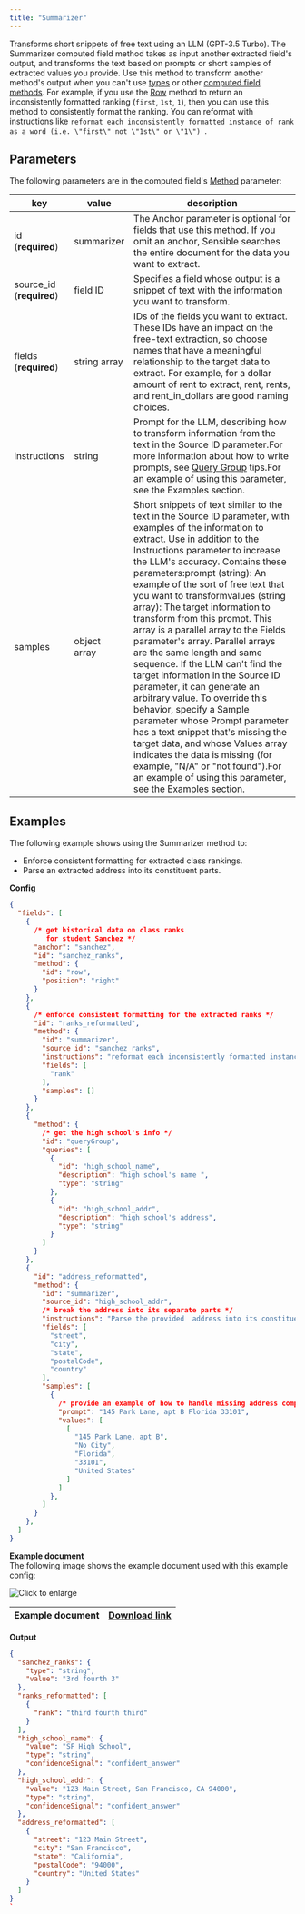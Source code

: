 ```yaml
---
title: "Summarizer"
---
```


Transforms short snippets of free text using an LLM (GPT-3.5 Turbo). The Summarizer computed field method takes as input another extracted field's output, and transforms the text based on prompts or short samples of extracted values you provide. Use this method to transform another method's output when you can't use [types](/senseml-reference/field-query-object/types) or other [computed field methods](/senseml-reference/computed-field-methods/index). For example, if you use the [Row](/senseml-reference/methods/row) method to return an inconsistently formatted ranking (`first`, `1st`, `1`), then you can use this method to consistently format the ranking. You can reformat with instructions like `reformat each inconsistently formatted instance of rank as a word (i.e. \"first\" not \"1st\" or \"1\") `. 

## Parameters

The following parameters are in the computed field's [Method](/senseml-reference/computed-field-methods/index#parameters) parameter: 

| key                       | value        | description                                                                                                                                                                                                                                                                                                                                                                                                                                                                                                                                                                                                                                                                                                                                                                                                                                                                                                            |
| ------------------------- | ------------ | ---------------------------------------------------------------------------------------------------------------------------------------------------------------------------------------------------------------------------------------------------------------------------------------------------------------------------------------------------------------------------------------------------------------------------------------------------------------------------------------------------------------------------------------------------------------------------------------------------------------------------------------------------------------------------------------------------------------------------------------------------------------------------------------------------------------------------------------------------------------------------------------------------------------------- |
| id (**required**)         | summarizer   | The Anchor parameter is optional for fields that use this method. If you omit an anchor, Sensible searches the entire document for the data you want to extract.                                                                                                                                                                                                                                                                                                                                                                                                                                                                                                                                                                                                                                                                                                                                                       |
| source\_id (**required**) | field ID     | Specifies a field whose output is a snippet of text with the information you want to transform.                                                                                                                                                                                                                                                                                                                                                                                                                                                                                                                                                                                                                                                                                                                                                                                                                        |
| fields (**required**)     | string array | IDs of the fields you want to extract. These IDs have an impact on the free-text extraction, so choose names that have a meaningful relationship to the target data to extract. For example, for a dollar amount of rent to extract, rent, rents, and rent\_in\_dollars are good naming choices.                                                                                                                                                                                                                                                                                                                                                                                                                                                                                                                                                                                                                       |
| instructions              | string       | Prompt for the LLM, describing how to transform information from the text in the Source ID parameter.For more information about how to write prompts, see [Query Group](/llm-based-extractions/prompt-tips/query-group-tips) tips.For an example of using this parameter, see the Examples section.                                                                                                                                                                                                                                                                                                                                                                                                                                                                                                                                                                                                                                                 |
| samples                   | object array | Short snippets of text similar to the text in the Source ID parameter, with examples of the information to extract. Use in addition to the Instructions parameter to increase the LLM's accuracy. Contains these parameters:prompt (string): An example of the sort of free text that you want to transformvalues (string array): The target information to transform from this prompt. This array is a parallel array to the Fields parameter's array. Parallel arrays are the same length and same sequence. If the LLM can't find the target information in the Source ID parameter, it can generate an arbitrary value. To override this behavior, specify a Sample parameter whose Prompt parameter has a text snippet that's missing the target data, and whose Values array indicates the data is missing (for example, "N/A" or "not found").For an example of using this parameter, see the Examples section. |

## Examples

The following example shows using the Summarizer method to:

* Enforce consistent formatting for extracted class rankings.
* Parse an extracted address into its constituent parts.

**Config**

```JSON JSON 
{
  "fields": [
    {
      /* get historical data on class ranks
         for student Sanchez */
      "anchor": "sanchez",
      "id": "sanchez_ranks",
      "method": {
        "id": "row",
        "position": "right"
      }
    },
    {
      /* enforce consistent formatting for the extracted ranks */
      "id": "ranks_reformatted",
      "method": {
        "id": "summarizer",
        "source_id": "sanchez_ranks",
        "instructions": "reformat each inconsistently formatted instance of rank as a word (i.e. \"first\" not \"1st\" or \"1\") then return the ranks",
        "fields": [
          "rank"
        ],
        "samples": []
      }
    },
    {
      "method": {
        /* get the high school's info */
        "id": "queryGroup",
        "queries": [
          {
            "id": "high_school_name",
            "description": "high school's name ",
            "type": "string"
          },
          {
            "id": "high_school_addr",
            "description": "high school's address",
            "type": "string"
          }
        ]
      }
    },
    {
      "id": "address_reformatted",
      "method": {
        "id": "summarizer",
        "source_id": "high_school_addr",
        /* break the address into its separate parts */
        "instructions": "Parse the provided  address into its constituent parts: street, city, state, postal code, and country. Convert state abbreviations to full state names, and infer the country if not explicitly provided.",
        "fields": [
          "street",
          "city",
          "state",
          "postalCode",
          "country"
        ],
        "samples": [
          {
            /* provide an example of how to handle missing address components */
            "prompt": "145 Park Lane, apt B Florida 33101",
            "values": [
              [
                "145 Park Lane, apt B",
                "No City",
                "Florida",
                "33101",
                "United States"
              ]
            ]
          },
        ]
      }
    },
  ]
}
```
**Example document**  
The following image shows the example document used with this example config:

![Click to enlarge](/images/summarizer_1.png)

| Example document | [Download link](https://raw.githubusercontent.com/sensible-hq/sensible-docs/main/readme-sync/assets/v0/pdfs/summarizer%5F1.pdf) |
| ---------------- | ------------------------------------------------------------------------------------------------------------------------------- |

**Output**

```JSON JSON 
{
  "sanchez_ranks": {
    "type": "string",
    "value": "3rd fourth 3"
  },
  "ranks_reformatted": [
    {
      "rank": "third fourth third"
    }
  ],
  "high_school_name": {
    "value": "SF High School",
    "type": "string",
    "confidenceSignal": "confident_answer"
  },
  "high_school_addr": {
    "value": "123 Main Street, San Francisco, CA 94000",
    "type": "string",
    "confidenceSignal": "confident_answer"
  },
  "address_reformatted": [
    {
      "street": "123 Main Street",
      "city": "San Francisco",
      "state": "California",
      "postalCode": "94000",
      "country": "United States"
    }
  ]
}
`